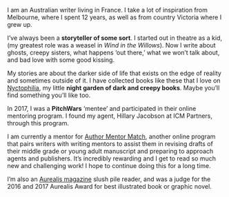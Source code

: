 
I am an Australian writer living in France. I take a lot of inspiration from Melbourne, where I spent 12 years, as well as from country Victoria where I grew up.

I’ve always been a **storyteller of some sort**. I started out in theatre as a kid, (my greatest role was a weasel in _Wind in the Willows_). Now I write about ghosts, creepy sisters, what happens ‘out there,’ what we won’t talk about, and bad love with some good kissing.

My stories are about the darker side of life that exists on the edge of reality and sometimes outside of it. I have collected books like these that I love on <Link href="/nyctophilia"><a href="/nyctophilia">Nyctophilia</a></Link>, my little **night garden of dark and creepy books**. Maybe you’ll find something you’ll like too.

In 2017, I was a **PitchWars** ‘mentee’ and participated in their online mentoring program. I found my agent, Hillary Jacobson at ICM Partners, through this program.

I am currently a mentor for <a href="https://www.authormentormatch.com" target="_blank" rel="noopener noreferrer">Author Mentor Match</a>, another online program that pairs writers with writing mentors to assist them in revising drafts of their middle grade or young adult manuscript and preparing to approach agents and publishers. It’s incredibly rewarding and I get to read so much new and challenging work! I hope to continue doing this for a long time.

I’m also an <a href="https://aurealis.com.au/" target="_blank" rel="noopener noreferrer">Aurealis magazine</a> slush pile reader, and was a judge for the 2016 and 2017 Aurealis Award for best illustrated book or graphic novel.
